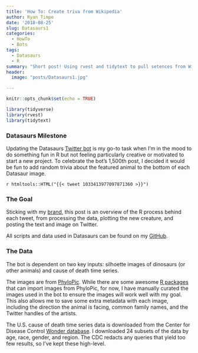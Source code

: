 ```yaml
---
title: 'How To: Create triva from Wikipedia'
author: Ryan Timpe
date: '2018-08-25'
slug: Datasaurs1
categories:
  - HowTo
  - Bots
tags:
  - Datasaurs
  - R
summary: "Short post! Using rvest and tidytext to pull setences from Wikipedia."
header: 
  image: "posts/Datasaurs1.jpg"

---
```

```r
knitr::opts_chunk$set(echo = TRUE)

library(tidyverse)
library(rvest)
library(tidytext)

```

### Datasaurs Milestone

Updating the Datasaurs [Twitter bot](https://twitter.com/Datasaurs) is my go-to task when I'm in the mood to do something fun in R but not feeling particularly creative or motivated to start a new project. To celebrate the bot's 1,500th post, I decided it would be fun to add random trivia about the featured animal to the bottom of each Datasaur image.

`r htmltools::HTML("{{< tweet 1033413977097871360 >}}")`

### The Goal

Sticking with my [brand](../../../../categories/dinosaurs/), this post is an overview of the R process behind each tweet, from processing the data, plotting the new creature, and posting the text and image on Twitter.

All scripts and data used in Datasaurs can be found on my [GitHub](https://github.com/ryantimpe/datasaurs).

### The Data

The bot is dependent on two key inputs: silhoette images of dinosaurs (or other animals) and cause of death time series.

The images are from [PhyloPic](http://phylopic.org/image/browse/). While there are some awesome [R packages](https://github.com/sckott/rphylopic) that can import images from PhyloPic, for now, I have manually curated the images used in the bot to ensure the images will work well with my goal. This also allows me to save some extra metadata with each image, including the direction the animal is facing, common family names, and the Twitter handles of the artists.

The U.S. cause of death time series data is downloaded from the Center for Disease Control [Wonder database](https://wonder.cdc.gov/ucd-icd10.html). I downloaded 24 subsets of the data by age, race, gender, and region. The CDC redacts any queries that yield too few results, so I've kept these high-level.

